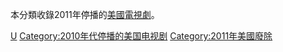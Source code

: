 本分類收錄2011年停播的[[美國|美國]][[電視劇|電視劇]]。

{{year by category
|m=2
|c=0
|d=1
|y=1
|cat=停播的美國電視剧
|sortkey=美國電視
|parent=各年停播的美國電視劇
|subcat=2011年美國電視
}}

[[Category:2011年停播的電視劇|U]]
[[Category:2010年代停播的美国电视剧|Category:2010年代停播的美国电视剧]]
[[Category:2011年美國廢除|Category:2011年美國廢除]]